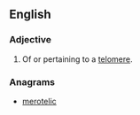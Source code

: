 ==English==

===Adjective===
{{en-adj|-}}

# Of or pertaining to a [[telomere]].

===Anagrams===
* [[merotelic#English|merotelic]]